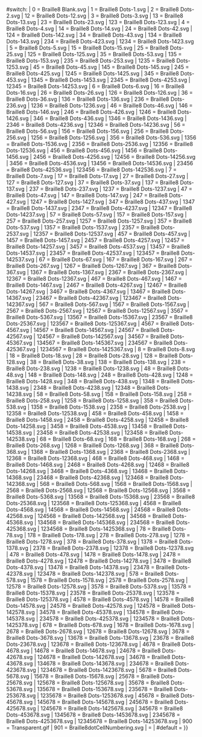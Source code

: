 {{{{{|safesubst:}}}#switch:{{{dot-id|}}}
| 0 = Braille8 Blank.svg
| 1 = Braille8 Dots-1.svg
| 2 = Braille8 Dots-2.svg
| 12 = Braille8 Dots-12.svg
| 3 = Braille8 Dots-3.svg
| 13 = Braille8 Dots-13.svg
| 23 = Braille8 Dots-23.svg
| 123 = Braille8 Dots-123.svg
| 4 = Braille8 Dots-4.svg
| 14 = Braille8 Dots-14.svg
| 24 = Braille8 Dots-42.svg
| 124 = Braille8 Dots-142.svg
| 34 = Braille8 Dots-43.svg
| 134 = Braille8 Dots-143.svg
| 234 = Braille8 Dots-423.svg
| 1234 = Braille8 Dots-1423.svg
| 5 = Braille8 Dots-5.svg
| 15 = Braille8 Dots-15.svg
| 25 = Braille8 Dots-25.svg
| 125 = Braille8 Dots-125.svg
| 35 = Braille8 Dots-53.svg
| 135 = Braille8 Dots-153.svg
| 235 = Braille8 Dots-253.svg
| 1235 = Braille8 Dots-1253.svg
| 45 = Braille8 Dots-45.svg
| 145 = Braille8 Dots-145.svg
| 245 = Braille8 Dots-425.svg
| 1245 = Braille8 Dots-1425.svg
| 345 = Braille8 Dots-453.svg
| 1345 = Braille8 Dots-1453.svg
| 2345 = Braille8 Dots-4253.svg
| 12345 = Braille8 Dots-14253.svg
| 6 = Braille8 Dots-6.svg
| 16 = Braille8 Dots-16.svg
| 26 = Braille8 Dots-26.svg
| 126 = Braille8 Dots-126.svg
| 36 = Braille8 Dots-36.svg
| 136 = Braille8 Dots-136.svg
| 236 = Braille8 Dots-236.svg
| 1236 = Braille8 Dots-1236.svg
| 46 = Braille8 Dots-46.svg
| 146 = Braille8 Dots-146.svg
| 246 = Braille8 Dots-426.svg
| 1246 = Braille8 Dots-1426.svg
| 346 = Braille8 Dots-436.svg
| 1346 = Braille8 Dots-1436.svg
| 2346 = Braille8 Dots-4236.svg
| 12346 = Braille8 Dots-14236.svg
| 56 = Braille8 Dots-56.svg
| 156 = Braille8 Dots-156.svg
| 256 = Braille8 Dots-256.svg
| 1256 = Braille8 Dots-1256.svg
| 356 = Braille8 Dots-536.svg
| 1356 = Braille8 Dots-1536.svg
| 2356 = Braille8 Dots-2536.svg
| 12356 = Braille8 Dots-12536.svg
| 456 = Braille8 Dots-456.svg
| 1456 = Braille8 Dots-1456.svg
| 2456 = Braille8 Dots-4256.svg
| 12456 = Braille8 Dots-14256.svg
| 3456 = Braille8 Dots-4536.svg
| 13456 = Braille8 Dots-14536.svg
| 23456 = Braille8 Dots-42536.svg
| 123456 = Braille8 Dots-142536.svg
| 7 = Braille8 Dots-7.svg
| 17 = Braille8 Dots-17.svg
| 27 = Braille8 Dots-27.svg
| 127 = Braille8 Dots-127.svg
| 37 = Braille8 Dots-37.svg
| 137 = Braille8 Dots-137.svg
| 237 = Braille8 Dots-237.svg
| 1237 = Braille8 Dots-1237.svg
| 47 = Braille8 Dots-47.svg
| 147 = Braille8 Dots-147.svg
| 247 = Braille8 Dots-427.svg
| 1247 = Braille8 Dots-1427.svg
| 347 = Braille8 Dots-437.svg
| 1347 = Braille8 Dots-1437.svg
| 2347 = Braille8 Dots-4237.svg
| 12347 = Braille8 Dots-14237.svg
| 57 = Braille8 Dots-57.svg
| 157 = Braille8 Dots-157.svg
| 257 = Braille8 Dots-257.svg
| 1257 = Braille8 Dots-1257.svg
| 357 = Braille8 Dots-537.svg
| 1357 = Braille8 Dots-1537.svg
| 2357 = Braille8 Dots-2537.svg
| 12357 = Braille8 Dots-12537.svg
| 457 = Braille8 Dots-457.svg
| 1457 = Braille8 Dots-1457.svg
| 2457 = Braille8 Dots-4257.svg
| 12457 = Braille8 Dots-14257.svg
| 3457 = Braille8 Dots-4537.svg
| 13457 = Braille8 Dots-14537.svg
| 23457 = Braille8 Dots-42537.svg
| 123457 = Braille8 Dots-142537.svg
| 67 = Braille8 Dots-67.svg
| 167 = Braille8 Dots-167.svg
| 267 = Braille8 Dots-267.svg
| 1267 = Braille8 Dots-1267.svg
| 367 = Braille8 Dots-367.svg
| 1367 = Braille8 Dots-1367.svg
| 2367 = Braille8 Dots-2367.svg
| 12367 = Braille8 Dots-12367.svg
| 467 = Braille8 Dots-467.svg
| 1467 = Braille8 Dots-1467.svg
| 2467 = Braille8 Dots-4267.svg
| 12467 = Braille8 Dots-14267.svg
| 3467 = Braille8 Dots-4367.svg
| 13467 = Braille8 Dots-14367.svg
| 23467 = Braille8 Dots-42367.svg
| 123467 = Braille8 Dots-142367.svg
| 567 = Braille8 Dots-567.svg
| 1567 = Braille8 Dots-1567.svg
| 2567 = Braille8 Dots-2567.svg
| 12567 = Braille8 Dots-12567.svg
| 3567 = Braille8 Dots-5367.svg
| 13567 = Braille8 Dots-15367.svg
| 23567 = Braille8 Dots-25367.svg
| 123567 = Braille8 Dots-125367.svg
| 4567 = Braille8 Dots-4567.svg
| 14567 = Braille8 Dots-14567.svg
| 24567 = Braille8 Dots-42567.svg
| 124567 = Braille8 Dots-142567.svg
| 34567 = Braille8 Dots-45367.svg
| 134567 = Braille8 Dots-145367.svg
| 234567 = Braille8 Dots-425367.svg
| 1234567 = Braille8 Dots-1425367.svg
| 8 = Braille8 Dots-8.svg
| 18 = Braille8 Dots-18.svg
| 28 = Braille8 Dots-28.svg
| 128 = Braille8 Dots-128.svg
| 38 = Braille8 Dots-38.svg
| 138 = Braille8 Dots-138.svg
| 238 = Braille8 Dots-238.svg
| 1238 = Braille8 Dots-1238.svg
| 48 = Braille8 Dots-48.svg
| 148 = Braille8 Dots-148.svg
| 248 = Braille8 Dots-428.svg
| 1248 = Braille8 Dots-1428.svg
| 348 = Braille8 Dots-438.svg
| 1348 = Braille8 Dots-1438.svg
| 2348 = Braille8 Dots-4238.svg
| 12348 = Braille8 Dots-14238.svg
| 58 = Braille8 Dots-58.svg
| 158 = Braille8 Dots-158.svg
| 258 = Braille8 Dots-258.svg
| 1258 = Braille8 Dots-1258.svg
| 358 = Braille8 Dots-538.svg
| 1358 = Braille8 Dots-1538.svg
| 2358 = Braille8 Dots-2538.svg
| 12358 = Braille8 Dots-12538.svg
| 458 = Braille8 Dots-458.svg
| 1458 = Braille8 Dots-1458.svg
| 2458 = Braille8 Dots-4258.svg
| 12458 = Braille8 Dots-14258.svg
| 3458 = Braille8 Dots-4538.svg
| 13458 = Braille8 Dots-14538.svg
| 23458 = Braille8 Dots-42538.svg
| 123458 = Braille8 Dots-142538.svg
| 68 = Braille8 Dots-68.svg
| 168 = Braille8 Dots-168.svg
| 268 = Braille8 Dots-268.svg
| 1268 = Braille8 Dots-1268.svg
| 368 = Braille8 Dots-368.svg
| 1368 = Braille8 Dots-1368.svg
| 2368 = Braille8 Dots-2368.svg
| 12368 = Braille8 Dots-12368.svg
| 468 = Braille8 Dots-468.svg
| 1468 = Braille8 Dots-1468.svg
| 2468 = Braille8 Dots-4268.svg
| 12468 = Braille8 Dots-14268.svg
| 3468 = Braille8 Dots-4368.svg
| 13468 = Braille8 Dots-14368.svg
| 23468 = Braille8 Dots-42368.svg
| 123468 = Braille8 Dots-142368.svg
| 568 = Braille8 Dots-568.svg
| 1568 = Braille8 Dots-1568.svg
| 2568 = Braille8 Dots-2568.svg
| 12568 = Braille8 Dots-12568.svg
| 3568 = Braille8 Dots-5368.svg
| 13568 = Braille8 Dots-15368.svg
| 23568 = Braille8 Dots-25368.svg
| 123568 = Braille8 Dots-125368.svg
| 4568 = Braille8 Dots-4568.svg
| 14568 = Braille8 Dots-14568.svg
| 24568 = Braille8 Dots-42568.svg
| 124568 = Braille8 Dots-142568.svg
| 34568 = Braille8 Dots-45368.svg
| 134568 = Braille8 Dots-145368.svg
| 234568 = Braille8 Dots-425368.svg
| 1234568 = Braille8 Dots-1425368.svg
| 78 = Braille8 Dots-78.svg
| 178 = Braille8 Dots-178.svg
| 278 = Braille8 Dots-278.svg
| 1278 = Braille8 Dots-1278.svg
| 378 = Braille8 Dots-378.svg
| 1378 = Braille8 Dots-1378.svg
| 2378 = Braille8 Dots-2378.svg
| 12378 = Braille8 Dots-12378.svg
| 478 = Braille8 Dots-478.svg
| 1478 = Braille8 Dots-1478.svg
| 2478 = Braille8 Dots-4278.svg
| 12478 = Braille8 Dots-14278.svg
| 3478 = Braille8 Dots-4378.svg
| 13478 = Braille8 Dots-14378.svg
| 23478 = Braille8 Dots-42378.svg
| 123478 = Braille8 Dots-142378.svg
| 578 = Braille8 Dots-578.svg
| 1578 = Braille8 Dots-1578.svg
| 2578 = Braille8 Dots-2578.svg
| 12578 = Braille8 Dots-12578.svg
| 3578 = Braille8 Dots-5378.svg
| 13578 = Braille8 Dots-15378.svg
| 23578 = Braille8 Dots-25378.svg
| 123578 = Braille8 Dots-125378.svg
| 4578 = Braille8 Dots-4578.svg
| 14578 = Braille8 Dots-14578.svg
| 24578 = Braille8 Dots-42578.svg
| 124578 = Braille8 Dots-142578.svg
| 34578 = Braille8 Dots-45378.svg
| 134578 = Braille8 Dots-145378.svg
| 234578 = Braille8 Dots-425378.svg
| 1234578 = Braille8 Dots-1425378.svg
| 678 = Braille8 Dots-678.svg
| 1678 = Braille8 Dots-1678.svg
| 2678 = Braille8 Dots-2678.svg
| 12678 = Braille8 Dots-12678.svg
| 3678 = Braille8 Dots-3678.svg
| 13678 = Braille8 Dots-13678.svg
| 23678 = Braille8 Dots-23678.svg
| 123678 = Braille8 Dots-123678.svg
| 4678 = Braille8 Dots-4678.svg
| 14678 = Braille8 Dots-14678.svg
| 24678 = Braille8 Dots-42678.svg
| 124678 = Braille8 Dots-142678.svg
| 34678 = Braille8 Dots-43678.svg
| 134678 = Braille8 Dots-143678.svg
| 234678 = Braille8 Dots-423678.svg
| 1234678 = Braille8 Dots-1423678.svg
| 5678 = Braille8 Dots-5678.svg
| 15678 = Braille8 Dots-15678.svg
| 25678 = Braille8 Dots-25678.svg
| 125678 = Braille8 Dots-125678.svg
| 35678 = Braille8 Dots-53678.svg
| 135678 = Braille8 Dots-153678.svg
| 235678 = Braille8 Dots-253678.svg
| 1235678 = Braille8 Dots-1253678.svg
| 45678 = Braille8 Dots-45678.svg
| 145678 = Braille8 Dots-145678.svg
| 245678 = Braille8 Dots-425678.svg
| 1245678 = Braille8 Dots-1425678.svg
| 345678 = Braille8 Dots-453678.svg
| 1345678 = Braille8 Dots-1453678.svg
| 2345678 = Braille8 Dots-4253678.svg
| 12345678 = Braille8 Dots-14253678.svg
| 900 = Transparent.gif
| 901 = Braille8dotCellNumbering.svg
| =<!-- no input; error earlier/elsewhere -->
| #default = {{error|错误使用 {{tlx|braille cell}}：未找到对应布莱叶盲文点阵 {{{dot-id|(no input)}}} 的图片|tag=p}}
}}